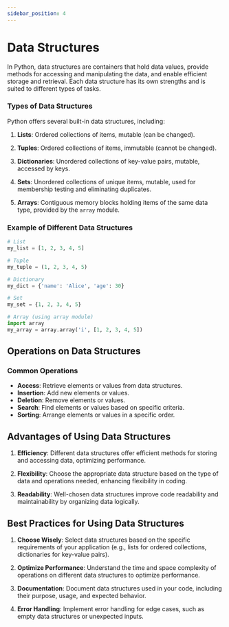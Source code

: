 ```yaml
---
sidebar_position: 4
---
```



# Data Structures


In Python, data structures are containers that hold data values, provide methods for accessing and manipulating the data, and enable efficient storage and retrieval. Each data structure has its own strengths and is suited to different types of tasks.

### Types of Data Structures

Python offers several built-in data structures, including:

1. **Lists**: Ordered collections of items, mutable (can be changed).
   
2. **Tuples**: Ordered collections of items, immutable (cannot be changed).
   
3. **Dictionaries**: Unordered collections of key-value pairs, mutable, accessed by keys.
   
4. **Sets**: Unordered collections of unique items, mutable, used for membership testing and eliminating duplicates.
   
5. **Arrays**: Contiguous memory blocks holding items of the same data type, provided by the `array` module.

### Example of Different Data Structures

```python showLineNumbers
# List
my_list = [1, 2, 3, 4, 5]

# Tuple
my_tuple = (1, 2, 3, 4, 5)

# Dictionary
my_dict = {'name': 'Alice', 'age': 30}

# Set
my_set = {1, 2, 3, 4, 5}

# Array (using array module)
import array
my_array = array.array('i', [1, 2, 3, 4, 5])
```

## Operations on Data Structures

### Common Operations

- **Access**: Retrieve elements or values from data structures.
- **Insertion**: Add new elements or values.
- **Deletion**: Remove elements or values.
- **Search**: Find elements or values based on specific criteria.
- **Sorting**: Arrange elements or values in a specific order.

## Advantages of Using Data Structures

1. **Efficiency**: Different data structures offer efficient methods for storing and accessing data, optimizing performance.
   
2. **Flexibility**: Choose the appropriate data structure based on the type of data and operations needed, enhancing flexibility in coding.

3. **Readability**: Well-chosen data structures improve code readability and maintainability by organizing data logically.

## Best Practices for Using Data Structures

1. **Choose Wisely**: Select data structures based on the specific requirements of your application (e.g., lists for ordered collections, dictionaries for key-value pairs).

2. **Optimize Performance**: Understand the time and space complexity of operations on different data structures to optimize performance.

3. **Documentation**: Document data structures used in your code, including their purpose, usage, and expected behavior.

4. **Error Handling**: Implement error handling for edge cases, such as empty data structures or unexpected inputs.
